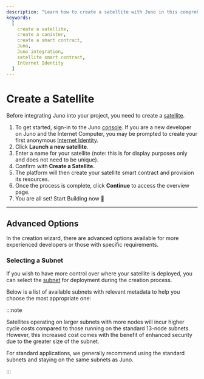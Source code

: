 ```yaml
---
description: "Learn how to create a satellite with Juno in this comprehensive guide. Perfect for developers integrating Juno into their projects."
keywords:
  [
    create a satellite,
    create a canister,
    create a smart contract,
    Juno,
    Juno integration,
    satellite smart contract,
    Internet Identity
  ]
---
```


# Create a Satellite

Before integrating Juno into your project, you need to create a [satellite].

1. To get started, sign-in to the Juno [console](https://console.juno.build). If you are a new developer on Juno and the Internet Computer, you may be prompted to create your first anonymous [Internet Identity].
2. Click **Launch a new satellite**.
3. Enter a name for your satellite (note: this is for display purposes only and does not need to be unique).
4. Confirm with **Create a Satellite.**
5. The platform will then create your satellite smart contract and provision its resources.
6. Once the process is complete, click **Continue** to access the overview page.
7. You are all set! Start Building now 🚀

---

## Advanced Options

In the creation wizard, there are advanced options available for more experienced developers or those with specific requirements.

### Selecting a Subnet

If you wish to have more control over where your satellite is deployed, you can select the [subnet] for deployment during the creation process.

Below is a list of available subnets with relevant metadata to help you choose the most appropriate one:

:::note

Satellites operating on larger subnets with more nodes will incur higher cycle costs compared to those running on the standard 13-node subnets. However, this increased cost comes with the benefit of enhanced security due to the greater size of the subnet.

For standard applications, we generally recommend using the standard subnets and staying on the same subnets as Juno.

:::


<Subnets />

[satellite]: terminology.md#satellite
[Internet Identity]: terminology.md#internet-identity
[subnet]: terminology.md#subnet
